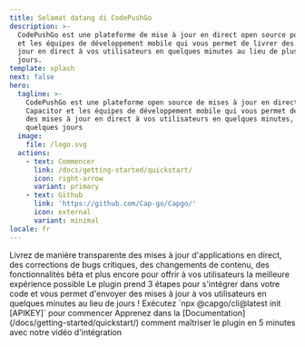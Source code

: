 ```yaml
---
title: Selamat datang di CodePushGo
description: >-
  CodePushGo est une plateforme de mise à jour en direct open source pour Capacitor
  et les équipes de développement mobile qui vous permet de livrer des mises à
  jour en direct à vos utilisateurs en quelques minutes au lieu de plusieurs
  jours.
template: splash
next: false
hero:
  tagline: >-
    CodePushGo est une plateforme open source de mises à jour en direct pour
    Capacitor et les équipes de développement mobile qui vous permet de fournir
    des mises à jour en direct à vos utilisateurs en quelques minutes, et non en
    quelques jours
  image:
    file: /logo.svg
  actions:
    - text: Commencer
      link: /docs/getting-started/quickstart/
      icon: right-arrow
      variant: primary
    - text: Github
      link: 'https://github.com/Cap-go/Capgo/'
      icon: external
      variant: minimal
locale: fr
---
```



<CardGrid stagger>
  <Card title="La puissance de Live Update" icon="rocket">
    Livrez de manière transparente des mises à jour d'applications en direct, des corrections de bugs critiques, des changements de contenu, des fonctionnalités bêta et plus encore pour offrir à vos utilisateurs la meilleure expérience possible
  </Card>
  <Card title="Facile à intégrer" icon="pencil">
    Le plugin prend 3 étapes pour s'intégrer dans votre code et vous permet d'envoyer des mises à jour à vos utilisateurs en quelques minutes au lieu de jours !
  </Card>
  <Card title="Installation" icon="setting">
    Exécutez `npx @capgo/cli@latest init [APIKEY]` pour commencer
  </Card>
  <Card title="Documentation complète" icon="open-book">
    Apprenez dans la [Documentation](/docs/getting-started/quickstart/) comment maîtriser le plugin en 5 minutes avec notre vidéo d'intégration
  </Card>
</CardGrid>